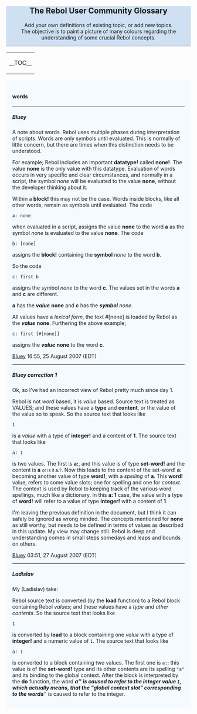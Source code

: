 <div style="background:#CEE0F2; text-align:center; border-bottom:1px #A3B1BF solid;">
== The Rebol User Community Glossary ==
Add your own definitions of existing topic, or add new topics.<br>
The objective is to paint a picture of many colours regarding the understanding of some crucial Rebol concepts.
</div>
{| style="background:#F5FAFF;" align="right"
| __TOC__
|}
<div style="background:#F5FAFF; padding:1.2em;">
<!-- Add a topic, or add to a topic.  Signed if you'd like, or not, your choice -->
==== words ====

<hr>
=====Bluey=====
{{hilight|This entry is not correct, but it is left here as an example of a rebol's changing view.  Update starts [[#bluey-update-1|below]].}}
A note about words.  Rebol uses multiple phases during interpretation of scripts.  Words are only symbols until
evaluated.  This is normally of little concern, but there are times when this distinction needs to be understood.

For example; Rebol includes an important '''datatype!''' called '''none!'''.  The value '''none''' is the only value with this datatype.  Evaluation of words occurs in very specific and clear circumstances, and normally in a script, the symbol ''none'' will be evaluated to the value '''none''', without the developer thinking about it.

Within a '''block!''' this may not be the case.  Words inside blocks, like all other words, remain as symbols until
evaluated.  The code

<pre>
a: none
</pre>

when evaluated in a script, assigns the value '''none''' to the word '''a''' as the symbol ''none'' is evaluated to the value '''none'''.  The code

<pre>
b: [none]
</pre>

assigns the '''block!''' containing the '''symbol''' ''none'' to the word '''b'''.

So the code

<pre>
c: first b
</pre>

assigns the symbol ''none'' to the word '''c'''.  The values set in the words '''a''' and '''c''' are different.

'''a''' has the '''''value''''' '''none''' and '''c''' has the '''''symbol''''' ''none''.

All values have a ''lexical form'', the text #[none] is loaded by Rebol as the '''''value''''' '''none'''.
Furthering the above example;

<pre>
c: first [#[none]]
</pre>

assigns the '''''value''''' '''none''' to the word '''c'''.

[[User:BTiffin|Bluey]] 16:55, 25 August 2007 (EDT)
<hr>
=====Bluey correction 1=====
<span id="bluey-update-1"></span>
{{hilight|Updated view}}
Ok, so I've had an incorrect view of Rebol pretty much since day 1.

Rebol is not ''word'' based, it is ''value'' based.  Source text is treated as VALUES; and these values have a '''type''' and '''content''', or the value of the value so to speak.  So the source text that looks like

<pre>
1
</pre>

is a ''value'' with a type of '''integer!''' and a content of '''1'''.  The source text that looks like

<pre>
a: 1
</pre>

is two values.  The first is '''a:''', and this value is of type '''set-word!''' and the content is '''a''' <small>or is it '''a:'''?</small>.  Now this leads to the content of the set-word! '''a:''' becoming another value of type '''word!''', with a ''spelling'' of '''a'''.  This '''word!''' value, refers to some value slots; one for spelling and one for ''context''.  The context is used by Rebol to keeping track of the various word spellings, much like a dictionary.  In this '''a: 1''' case, the value with a type of '''word!''' will refer to a value of type '''integer!''' with a content of '''1'''.

I'm leaving the previous definition in the document, but I think it can safely be ignored as wrong minded.  The concepts mentioned for '''none''' as still worthy, but needs to be defined in terms of values as described in this update.  My view may change still.  Rebol is deep and understanding comes in small steps somedays and leaps and bounds on others.

{{hilight|It's all part of the reason for the '''rebols view''' page.  To correct the misconceptions}}
[[User:BTiffin|Bluey]] 03:51, 27 August 2007 (EDT) 
<hr>
=====Ladislav=====
My (Ladislav) take:

Rebol source text is converted (by the '''load''' function) to a Rebol block containing Rebol ''values''; and these values have a ''type'' and ''other contents''.  So the source text that looks like

<pre>
1
</pre>

is converted by '''load''' to a block containing one ''value'' with a type of '''integer!''' and a numeric value of <tt>1</tt>. The source text that looks like

<pre>
a: 1
</pre>

is converted to a block containing two values. The first one is <tt>a:</tt>; this value is of the '''set-word!''' type and its other contents are its spelling <tt>"a"</tt> and its binding to the global context. After the block is interpreted by the '''do''' function, the word '''''a''''' is caused to refer to the integer value <tt>1</tt>, which actually means, that the "global context slot" corresponding to the word '''''a''''' is caused to refer to the integer.

<!-- Ending div for all the entries -->
</div>
